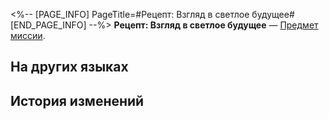 <%-- [PAGE_INFO]
PageTitle=#Рецепт: Взгляд в светлое будущее#
[END_PAGE_INFO] --%>
{{Предмет Инфобокс
|id          = 150012
|Изображение = Предмет Рецепт- Взгляд в светлое будущее.png
|Тип         = Предмет миссии
|Инвентарь   = Миссии
|Редкость    = 3
|Эффект      = 
|Описание    = «Однажды у нас будет настоящий дом, - говорит ваша жена с чашкой кофе в руке. - Там будет двор, где мы сможем выращивать цветы, зал, где можно будет потанцевать, прозрачный чердак, через который будет видно звёзды, а ещё у нас будет маленькая собачка, которая будет засыпать у нас в ногах. Это была бы по-настоящему счастливая жизнь».<br />Вы молча улыбаетесь и жестом предлагаете тост. Горячий воздух кружится и поднимается вверх, нежно лаская потолок, прежде чем рассеяться.
}}
{{Описание|''«Светлое будущее существует только в мечтах».''}}
'''Рецепт: Взгляд в светлое будущее''' — [[Предмет миссии]].

==На других языках==
{{На других языках
|en   = Recipe: Bright Future
|zhs  = 调饮材料：展望美好未来
|zht  = 調飲材料：展望美好未來
|ja   = カクテルの材料：美しい未来への展望
|ko   = 음료 재료: 아름다운 미래를 바라보며
|es   = Receta: Esperanza de un futuro mejor
|fr   = Recette&nbsp;: Avenir radieux
|ru   = Рецепт: Взгляд в светлое будущее
|th   = ส่วนผสมเครื่องดื่ม: Bright Future
|vi   = Nguyên Liệu Pha Chế: Hướng Về Tương Lai Tươi Đẹp
|de   = Rezept: Einer besseren Zukunft entgegen
|id   = Bahan Racikan: Bright Future
|pt   = Receita: Futuro Promissor
}}

==История изменений==
{{История изменений|3.5}}